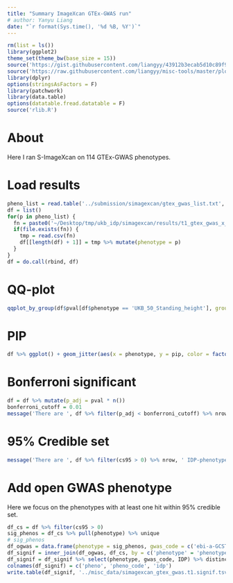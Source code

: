```yaml
---
title: "Summary ImageXcan GTEx-GWAS run"
# author: Yanyu Liang
date: "`r format(Sys.time(), '%d %B, %Y')`"
---
```


```r
rm(list = ls())
library(ggplot2)
theme_set(theme_bw(base_size = 15))
source('https://gist.githubusercontent.com/liangyy/43912b3ecab5d10c89f9d4b2669871c9/raw/3ca651cfa53ffccb8422f432561138a46e93710f/my_ggplot_theme.R')
source('https://raw.githubusercontent.com/liangyy/misc-tools/master/plot_tool/plot_tools.R')
library(dplyr)
options(stringsAsFactors = F)
library(patchwork)
library(data.table)
options(datatable.fread.datatable = F)
source('rlib.R')
```

# About

Here I ran S-ImageXcan on 114 GTEx-GWAS phenotypes.

# Load results

```r
pheno_list = read.table('../submission/simagexcan/gtex_gwas_list.txt', header = F)$V1
df = list()
for(p in pheno_list) {
  fn = paste0('~/Desktop/tmp/ukb_idp/simagexcan/results/t1_gtex_gwas_x_', p, '_x_simagexcan.csv')
  if(file.exists(fn)) {
    tmp = read.csv(fn)
    df[[length(df) + 1]] = tmp %>% mutate(phenotype = p)
  }
}
df = do.call(rbind, df)
```

# QQ-plot

```r
qqplot_by_group(df$pval[df$phenotype == 'UKB_50_Standing_height'], group = 'all') + th
```

# PIP

```r
df %>% ggplot() + geom_jitter(aes(x = phenotype, y = pip, color = factor(cs95)), width = 0.3, height = 0, alpha = 0.2) + theme(axis.text.x = element_blank()) + th
```

# Bonferroni significant

```r
df = df %>% mutate(p_adj = pval * n())
bonferroni_cutoff = 0.01
message('There are ', df %>% filter(p_adj < bonferroni_cutoff) %>% nrow, ' IDP-phenotype pairs passed Bonferroni significance cutoff at ', bonferroni_cutoff)
```

# 95% Credible set

```r
message('There are ', df %>% filter(cs95 > 0) %>% nrow, ' IDP-phenotype pairs within 95% credible set')
```

# Add open GWAS phenotype

Here we focus on the phenotypes with at least one hit within 95% credible set.

```r
df_cs = df %>% filter(cs95 > 0)
sig_phenos = df_cs %>% pull(phenotype) %>% unique
# sig_phenos
df_ogwas = data.frame(phenotype = sig_phenos, gwas_code = c('ebi-a-GCST004606', 'ebi-a-GCST004614', 'ukb-d-30300_irnt', 'ebi-a-GCST004627', 'ukb-d-30130_irnt', 'ebi-a-GCST004626', 'ebi-a-GCST004629', 'ukb-d-30080_irnt', 'ebi-a-GCST004601', 'ukb-d-30250_irnt', 'ebi-a-GCST004620', 'ebi-a-GCST004621', 'ebi-a-GCST004613', 'ieu-b-30', 'ieu-a-29', 'ukb-b-13378', NA, 'ukb-b-19953', 'ieu-a-89', NA, 'ukb-a-552', 'ukb-b-11874', 'ieu-a-1000', 'ukb-b-6134', 'ukb-b-4424', 'ukb-b-4956', 'ukb-b-11303', 'ukb-b-12493', 'ukb-b-20208', 'ukb-b-20289', 'ukb-b-17796', 'ukb-b-10537', 'ukb-b-10912', 'ukb-b-5238', 'ukb-b-13378', 'ukb-b-4630', 'ukb-b-19953', 'ukb-b-8909', 'ukb-a-303', 'ukb-b-12687', 'ukb-b-10787', 'ukb-b-11590', 'ukb-b-20208', 'ukb-b-17241', 'ieu-a-22'))
df_signif = inner_join(df_ogwas, df_cs, by = c('phenotype' = 'phenotype'))
df_signif = df_signif %>% select(phenotype, gwas_code, IDP) %>% distinct_all
colnames(df_signif) = c('pheno', 'pheno_code', 'idp')
write.table(df_signif, '../misc_data/simagexcan_gtex_gwas.t1.signif.tsv', quo = F, col = T, row = F, sep = '\t')
```